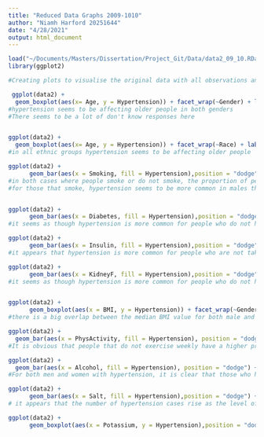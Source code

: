 ```yaml
---
title: "Reduced Data Graphs 2009-1010"
author: "Niamh Harford 20251644"
date: "4/28/2021"
output: html_document
---
```


```r
load("~/Documents/Masters/Dissertation/Project_Git/Data/data2_09_10.RData")
library(ggplot2)
```


```r
#Creating plots to visualise the original data with all observations and levels

 ggplot(data2) +
  geom_boxplot(aes(x= Age, y = Hypertension)) + facet_wrap(~Gender) + labs(x="Age", y = "Hypertension") + coord_flip()
#hypertension seems to be affecting older people in both genders
#There seems to be a lot of don't know responses here


ggplot(data2) +
  geom_boxplot(aes(x= Age, y = Hypertension)) + facet_wrap(~Race) + labs(x="Age", y = "Hypertension") + coord_flip()
#in all ethnic groups hypertension seems to be affecting older people

ggplot(data2) +
      geom_bar(aes(x = Smoking, fill = Hypertension),position = "dodge") + facet_wrap(~Gender) + xlab("Smoking") + labs(fill= "Hypertension")
#in both cases where people smoke or do not smoke, the proportion of people that do not have hypertension is higher than those who do have it
#for those that smoke, hypertension seems to be more common in males than females


ggplot(data2) +
      geom_bar(aes(x = Diabetes, fill = Hypertension),position = "dodge") + facet_wrap(~Gender) + labs(x="Diabetes") + labs(fill="Hypertension")
#it seems as though hypertension is more common for people who do not have diabetes, however for those that do have diabetes, there is a higher proportion of people who have not got hypertension

ggplot(data2) +
      geom_bar(aes(x = Insulin, fill = Hypertension),position = "dodge") + facet_wrap(~Gender) + labs(x="Insulin Intake") + labs(fill="Hypertension")
#it appears that hypertension is more common for people who are not taking insulin

ggplot(data2) +
      geom_bar(aes(x = KidneyF, fill = Hypertension),position = "dodge") + facet_wrap(~Gender) + labs(x="Kidney Failure") + labs(fill="Hypertension")
#it seems as though hypertension is more common for people who do not have kidney disease


ggplot(data2) +
      geom_boxplot(aes(x = BMI, y = Hypertension)) + facet_wrap(~Gender) + labs(x="BMI", y = "Hypertension") + coord_flip()
#there is a big overlap between the median BMI value for both male and females that both have heard from a doctor that they have hypertension and those that have not

ggplot(data2) +
  geom_bar(aes(x = PhysActivity, fill = Hypertension), position = "dodge") + facet_wrap(~Gender) + labs(x="Physical Activity", y = "Hypertension") 
#It is obvious that people that do not exercise weekly have a higher proportion of hypertension cases among men and women.

ggplot(data2) +
  geom_bar(aes(x = Alcohol, fill = Hypertension), position = "dodge") + facet_wrap(~Gender) + labs(x="Alcohol", y = "Hypertension") 
#For both men and women with hypertension, it is clear that those who have had 12 alcoholic drinks in a year do have a higher proportion of hypertension cases.

ggplot(data2) +
      geom_bar(aes(x = Salt, fill = Hypertension),position = "dodge") + facet_wrap(~Gender) + labs(x="Salt",fill="Hypertension")
# it appears that the number of hypertension cases rise as the level of salt added to a meal increases. There is a clear difference for females with hypertension, that there are more cases for when salt used very often compared to never.

ggplot(data2) +
      geom_boxplot(aes(x = Potassium, y = Hypertension),position = "dodge") + facet_wrap(~Gender) + labs(x="Potassium", y ="Hypertension") + coord_flip()
```